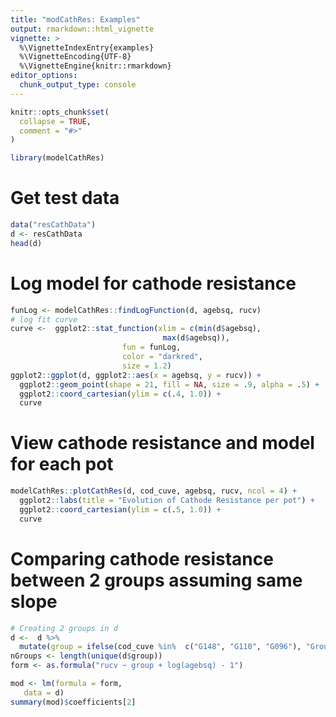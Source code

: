 ```yaml
---
title: "modCathRes: Examples"
output: rmarkdown::html_vignette
vignette: >
  %\VignetteIndexEntry{examples}
  %\VignetteEncoding{UTF-8}
  %\VignetteEngine{knitr::rmarkdown}
editor_options: 
  chunk_output_type: console
---
```


```r
knitr::opts_chunk$set(
  collapse = TRUE,
  comment = "#>"
)
```

```r
library(modelCathRes)
```

# Get test data

```r
data("resCathData")
d <- resCathData
head(d)
```

# Log model for cathode resistance

```r
funLog <- modelCathRes::findLogFunction(d, agebsq, rucv)
# log fit curve
curve <-  ggplot2::stat_function(xlim = c(min(d$agebsq),
                                  max(d$agebsq)),
                         fun = funLog,
                         color = "darkred",
                         size = 1.2) 
ggplot2::ggplot(d, ggplot2::aes(x = agebsq, y = rucv)) +
  ggplot2::geom_point(shape = 21, fill = NA, size = .9, alpha = .5) +
  ggplot2::coord_cartesian(ylim = c(.4, 1.0)) +
  curve
```
# View cathode resistance and model for each pot

```r
modelCathRes::plotCathRes(d, cod_cuve, agebsq, rucv, ncol = 4) +
  ggplot2::labs(title = "Evolution of Cathode Resistance per pot") +
  ggplot2::coord_cartesian(ylim = c(.5, 1.0)) +
  curve
```

# Comparing cathode resistance between 2 groups assuming same slope

```r
# Creating 2 groups in d
d <-  d %>% 
  mutate(group = ifelse(cod_cuve %in%  c("G148", "G110", "G096"), "GroupA", "GroupB"))
nGroups <- length(unique(d$group))
form <- as.formula("rucv ~ group + log(agebsq) - 1")

mod <- lm(formula = form, 
   data = d)
summary(mod)$coefficients[2]
```


